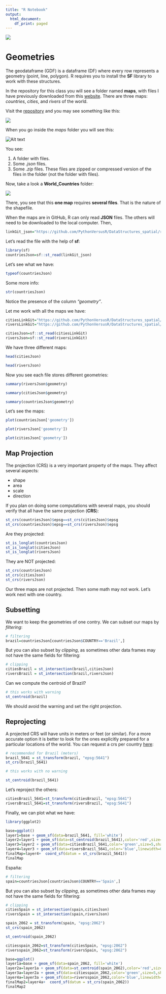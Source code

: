 ```yaml
---
title: "R Notebook"
output:
  html_document:
    df_print: paged
---
```


<img src="https://i.imgur.com/6U6q5jQ.png"/>



# Geometries

The geodataframe (GDF) is a dataframe (DF) where every row represents a geometry  (point, line, polygon). R requires you to install the **SF** library to work with these structures.

In the repository for this class you will see a folder named **maps**, with files  I have previously downloaded from this [website](https://www.efrainmaps.es/english-version/free-downloads/world/). There are three maps: *countries*, *cities*, and *rivers* of the world.

Visit the [repository](https://github.com/PythonVersusR/DataStructures_spatial/tree/main) and you may see something like this:

<img src="https://github.com/PythonVersusR/DataStructures_spatial/blob/main/pics/repo_Git.jpg?raw=true">

When you go inside the _maps_ folder you will see this:

<img title="a title" alt="Alt text" src="https://github.com/PythonVersusR/DataStructures_spatial/blob/main/pics/repo_Git_mapFolder.jpg?raw=true">

You see:

1.  A folder with files.
2.  Some *.json* files.
3.  Some *.zip* files. These files are zipped or compressed version of the files in the folder (not the folder with files).

Now, take a look a **World_Countries** folder:

<img src="https://github.com/PythonVersusR/DataStructures_spatial/blob/main/pics/repo_Git_mapFolder_shapes.jpg?raw=true">

There, you see that this **one map** requires **several files**. That is the nature of the shapefile.

When the maps are in GitHub, R can only read **JSON** files. The others will need to be downloaded to the local computer. Then,

```r
linkGit_json="https://github.com/PythonVersusR/DataStructures_spatial/raw/main/maps/World_Countries.json"
```


Let's read the file with the help of **sf**:



```r
library(sf)
countriesJson=sf::st_read(linkGit_json)
```



Let's see what we have:


```r
typeof(countriesJson)
```

Some more info:


```r
str(countriesJson)
```

Notice the presence of the column _"geometry"_.

Let me work with all the maps we have:


```r
citiesLinkGit="https://github.com/PythonVersusR/DataStructures_spatial/raw/main/maps/World_Cities.json"
riversLinkGit="https://github.com/PythonVersusR/DataStructures_spatial/raw/main/maps/World_Hydrography.json"

citiesJson=sf::st_read(citiesLinkGit)
riversJson=sf::st_read(riversLinkGit)
```

We have three different maps:


```r
head(citiesJson)
```

```r
head(riversJson)
```


Now you see each file stores different geometries:


```r
summary(riversJson$geometry)
```





```r
summary(citiesJson$geometry)
```


```r
summary(countriesJson$geometry)
```


Let's see the maps:


```r
plot(countriesJson['geometry'])
```


```r
plot(riversJson['geometry'])
```

```r
plot(citiesJson['geometry'])
```




## Map Projection

The projection (CRS) is a very important property of the maps. They affect several aspects:

* shape
* area
* scale
* direction

If you plan on doing some computations with several maps, you should verify that all have the same projection (**CRS**):


```r
st_crs(countriesJson)$epsg==st_crs(citiesJson)$epsg
st_crs(countriesJson)$epsg==st_crs(riversJson)$epsg
```

Are they projected:


```r
st_is_longlat(countriesJson)
st_is_longlat(citiesJson)
st_is_longlat(riversJson)
```


They are NOT projected:

```r
st_crs(countriesJson)
st_crs(citiesJson)
st_crs(riversJson)
```




Our three maps are not projected. Then some math may not work. Let's work next with one country.

## Subsetting

We want to keep the geometries of one contry. We can subset our maps by *filtering*:


```r
# filtering 
brazil=countriesJson[countriesJson$COUNTRY=='Brazil',]
```

But you can also subset by *clipping*, as sometimes other data frames may not have the same fields for filtering:


```r
# clipping
citiesBrazil = st_intersection(brazil,citiesJson)
riversBrazil = st_intersection(brazil,riversJson)
```

Can we compute the centroid of Brazil?


```r
# this works with warning
st_centroid(brazil)
```

We should avoid the warning  and set the right projection.

## Reprojecting

A projected CRS will have units in meters or feet (or similar). For a more accurate option it is better to look for the ones explicitly prepared for a particular locations of the world. You can request a crs per country [here](https://epsg.io/?q=brazil+kind%3APROJCRS):


```r
# recommended for Brazil (meters)
brazil_5641 = st_transform(brazil, "epsg:5641")
st_crs(brazil_5641)
```



```r
# this works with no warning

st_centroid(brazil_5641)
```
Let's reproject the others:
```r
citiesBrazil_5641=st_transform(citiesBrazil, "epsg:5641")
riversBrazil_5641=st_transform(riversBrazil, "epsg:5641")
```



Finally, we can plot what we have:


```r

library(ggplot2)

base=ggplot() 
layer1=base + geom_sf(data=brazil_5641, fill='white')
layer2=layer1 + geom_sf(data=st_centroid(brazil_5641),color='red',size=10)
layer3=layer2 + geom_sf(data=citiesBrazil_5641,color='green',size=5,shape='+')
layer4=layer3 + geom_sf(data=riversBrazil_5641,color='blue',linewidth=0.5)
finalMap=layer4+  coord_sf(datum = st_crs(brazil_5641))
finalMap

```

España:


```r
# filtering 
spain=countriesJson[countriesJson$COUNTRY=='Spain',]
```

But you can also subset by *clipping*, as sometimes other data frames may not have the same fields for filtering:


```r
# clipping
citiesSpain = st_intersection(spain,citiesJson)
riversSpain = st_intersection(spain,riversJson)
```

```r
spain_2062 = st_transform(spain, "epsg:2062")
st_crs(spain_2062)
```

```r
st_centroid(spain_2062)
```

```r
citiesspain_2062=st_transform(citiesSpain, "epsg:2062")
riversspain_2062=st_transform(riversSpain, "epsg:2062")
```


```r
base=ggplot() 
layer1a=base + geom_sf(data=spain_2062, fill='white')
layer2a=layer1a + geom_sf(data=st_centroid(spain_2062),color='red',size=10)
layer3a=layer2a + geom_sf(data=citiesspain_2062,color='green',size=5,shape='+')
layer4a=layer3a + geom_sf(data=riversspain_2062,color='blue',linewidth=0.5)
finalMap2=layer4a+  coord_sf(datum = st_crs(spain_2062))
finalMap2

```


